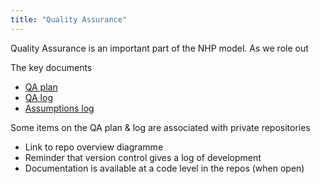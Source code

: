 ```yaml
---
title: "Quality Assurance"
---
```


Quality Assurance is an important part of the NHP model. As we role out

The key documents

- [QA plan](https://github.com/orgs/The-Strategy-Unit/projects/6/views/1)
- [QA log](https://github.com/orgs/The-Strategy-Unit/projects/6/views/2)
- [Assumptions log](/quality_assurance/assumptions-log.qmd)

Some items on the QA plan & log are associated with private repositories

- Link to repo overview diagramme
- Reminder that version control gives a log of development
- Documentation is available at a code level in the repos (when open)



